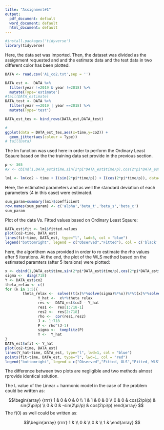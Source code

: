 ```yaml
---
title: "Assignment#1"
output:
  pdf_document: default
  word_document: default
  html_document: default
---
```



```r
#install.packages('tidyverse')
library(tidyverse)
```

Here, the data set was imported. Then, the dataset was divided as the assignment requested and and the estimate data and the test data in two different color has been plotted.

```r
DATA <- read.csv('A1_co2.txt',sep = '')

DATA_est <-  DATA %>% 
  filter(year !=2019 & year !=2018) %>% 
  mutate(Type='estimate')
#tail(DATA_estimate)
DATA_test <- DATA %>% 
  filter(year ==2019 | year ==2018) %>% 
  mutate(Type='test')

DATA_est_tes <- bind_rows(DATA_est,DATA_test)

#
ggplot(data = DATA_est_tes,aes(x=time,y=co2)) +
  geom_jitter(aes(colour = Type))
# tail(Data)
```

The lm function was used here in order to perform the Ordinary Least Sqaure based on the the training data set provide in the previous section.



```r
p <- 365
#x <- cbind(1,DATA_est$time,sin(2*pi*DATA_est$time/p),cos(2*pi*DATA_est$time/p))

lm1 <- lm(co2 ~ time + I(sin(2*pi*time/p)) + I(cos(2*pi*time/p)), data=DATA_est) ## Notice the I(...) to get what is calculated instead of interaction
```

Here, the estimated parameters and as well the standard deviation of each parameters (4 in this case) were estimated.

```r
sum_param=summary(lm1)$coefficient
row.names(sum_param) <- c('alpha','beta_t','beta_s','beta_c')
sum_param
```

Plot of the data Vs. Fitted values based on Ordinary Least Sqaure:

```r
DATA_est$fit <- lm1$fitted.values
plot(co2~time, DATA_est)
lines(fit~time, DATA_est, type="l", lwd=5, col = "blue")
legend("bottomright", legend = c("Observed","Fitted"), col = c('black','blue'), pch=c(1,NA), lty=c(NA,1))
```



here, the algorithem was provided in order to ro estimate the rho values after 5 iterations. At the end, the plot of the WLS method based on the estimated paramters (after 5 iteraions) were plotted:

```r
x <- cbind(1,DATA_est$time,sin(2*pi*DATA_est$time/p),cos(2*pi*DATA_est$time/p))
sigma <-  diag(718)
Y <- DATA_est$co2 
theta_relax <- c()
for (k in 1:5){
        theta_relax <-  solve((t(x)%*%solve(sigma)%*%x))%*%t(x)%*%solve(sigma)%*%Y
               Y_hat <-  x%*%theta_relax
               res <-  DATA_est$co2 - Y_hat
               res1 <-  res[1:718-1]
               res2 <-  res[2:718]
               rho <-  cor(res1,res2)
               J <- 1:718
               P <- rho^(J-1)
               sigma <-  toeplitz(P)
               Y <-  Y_hat
}
DATA_est$wfit <- Y_hat
plot(co2~time, DATA_est)
lines(Y_hat~time, DATA_est, type="l", lwd=1, col = "blue")
points(fit~time, DATA_est, type="l", lwd=1, col = "red")
legend("bottomright", legend = c("Observed","Fitted, OLS","Fitted, WLS"), col = c('black','blue','red'), pch=c(1,NA,1), lty=c(NA,1,1))
```

The difference between two plots are negligible and two methods almost rprovide identical solution.



The L value of the Linear + harmonic model in the case of the problem could be written as:

$$\begin{array}
{rrrr}
1 & 0 & 0 & 0 \\
1 & 1 & 0 & 0 \\
0 & 0 & cos(2\pi/p) & sin(2\pi/p) \\
0 & 0 & -sin(2\pi/p) & cos(2\pi/p)
\end{array}
$$
The f(0) as well could be written as:

$$\begin{array}
{rrrr}
1 & \\
0 & \\
0 & \\
1 & 
\end{array}
$$

